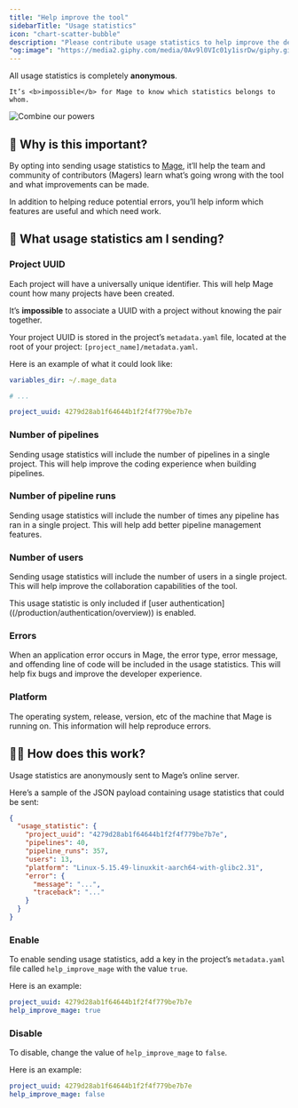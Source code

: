 ```yaml
---
title: "Help improve the tool"
sidebarTitle: "Usage statistics"
icon: "chart-scatter-bubble"
description: "Please contribute usage statistics to help improve the developer experience for you and everyone in the community 🤝."
"og:image": "https://media2.giphy.com/media/0Av9l0VIc01y1isrDw/giphy.gif"
---
```


<Check>
    All usage statistics is completely <b>anonymous</b>.

    It’s <b>impossible</b> for Mage to know which statistics belongs to whom.
</Check>

<Frame>
    <img
        alt="Combine our powers"
        src="https://media2.giphy.com/media/0Av9l0VIc01y1isrDw/giphy.gif"
    />
</Frame>

## 🙏 Why is this important?

By opting into sending usage statistics to [Mage](https://www.mage.ai/),
it’ll help the team and community of contributors (Magers) learn what’s going wrong with the tool
and what improvements can be made.

In addition to helping reduce potential errors,
you’ll help inform which features are useful and which need work.

## 🤔 What usage statistics am I sending?

### Project UUID

Each project will have a universally unique identifier.
This will help Mage count how many projects have been created.

<Note>
    It’s <b>impossible</b> to associate a UUID with a project without knowing the pair together.
</Note>

Your project UUID is stored in the project’s `metadata.yaml` file,
located at the root of your project: `[project_name]/metadata.yaml`.

Here is an example of what it could look like:

```yaml
variables_dir: ~/.mage_data

# ...

project_uuid: 4279d28ab1f64644b1f2f4f779be7b7e
```

### Number of pipelines

Sending usage statistics will include the number of pipelines in a single project.
This will help improve the coding experience when building pipelines.

### Number of pipeline runs

Sending usage statistics will include the number of times any pipeline has ran in a single project.
This will help add better pipeline management features.

### Number of users

Sending usage statistics will include the number of users in a single project.
This will help improve the collaboration capabilities of the tool.

<Note>
    This usage statistic is only included if
    [user authentication]((/production/authentication/overview)) is enabled.
</Note>

### Errors

When an application error occurs in Mage, the error type, error message, and offending line of code
will be included in the usage statistics.
This will help fix bugs and improve the developer experience.

### Platform

The operating system, release, version, etc of the machine that Mage is running on.
This information will help reproduce errors.

## 🤷‍♀️ How does this work?

Usage statistics are anonymously sent to Mage’s online server.

Here’s a sample of the JSON payload containing usage statistics that could be sent:

```json
{
  "usage_statistic": {
    "project_uuid": "4279d28ab1f64644b1f2f4f779be7b7e",
    "pipelines": 40,
    "pipeline_runs": 357,
    "users": 13,
    "platform": "Linux-5.15.49-linuxkit-aarch64-with-glibc2.31",
    "error": {
      "message": "...",
      "traceback": "..."
    }
  }
}
```

### Enable

To enable sending usage statistics, add a key in the project’s `metadata.yaml` file called
`help_improve_mage` with the value `true`.

Here is an example:

```yaml
project_uuid: 4279d28ab1f64644b1f2f4f779be7b7e
help_improve_mage: true
```

### Disable

To disable, change the value of `help_improve_mage` to `false`.

Here is an example:

```yaml
project_uuid: 4279d28ab1f64644b1f2f4f779be7b7e
help_improve_mage: false
```
